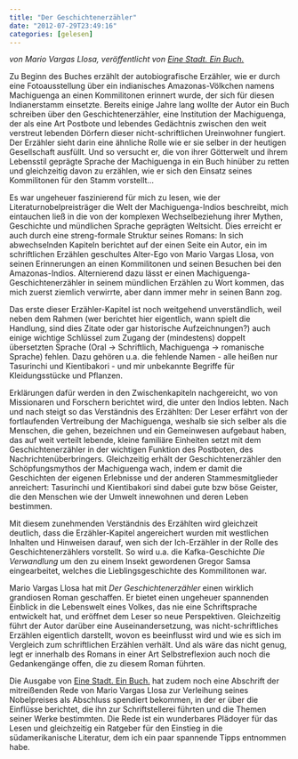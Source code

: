 ```yaml
---
title: "Der Geschichtenerzähler"
date: "2012-07-29T23:49:16"
categories: [gelesen]
---
```


*von Mario Vargas Llosa,
veröffentlicht von [Eine Stadt. Ein Buch.](http://www.einestadteinbuch.at/)*

Zu Beginn des Buches erzählt der autobiografische Erzähler, wie er durch eine Fotoausstellung über ein indianisches Amazonas-Völkchen namens Machiguenga an einen Kommilitonen erinnert wurde, der sich für diesen Indianerstamm einsetzte. Bereits einige Jahre lang wollte der Autor ein Buch schreiben über den Geschichtenerzähler, eine Institution der Machiguenga, der als eine Art Postbote und lebendes Gedächtnis zwischen den weit verstreut lebenden Dörfern dieser nicht-schriftlichen Ureinwohner fungiert. Der Erzähler sieht darin eine ähnliche Rolle wie er sie selber in der heutigen Gesellschaft ausfüllt. Und so versucht er, die von ihrer Götterwelt und ihrem Lebensstil geprägte Sprache der Machiguenga in ein Buch hinüber zu retten und gleichzeitig davon zu erzählen, wie er sich den Einsatz seines Kommilitonen für den Stamm vorstellt...

Es war ungeheuer faszinierend für mich zu lesen, wie der Literaturnobelpreisträger die Welt der Machiguenga-Indios beschreibt, mich eintauchen ließ in die von der komplexen Wechselbeziehung ihrer Mythen, Geschichte und mündlichen Sprache geprägten Weltsicht. Dies erreicht er auch durch eine streng-formale Struktur seines Romans: In sich abwechselnden Kapiteln berichtet auf der einen Seite ein Autor, ein im schriftlichen Erzählen geschultes Alter-Ego von Mario Vargas Llosa, von seinen Erinnerungen an einen Kommilitonen und seinen Besuchen bei den Amazonas-Indios. Alternierend dazu lässt er einen Machiguenga-Geschichtenerzähler in seinem mündlichen Erzählen zu Wort kommen, das mich zuerst ziemlich verwirrte, aber dann immer mehr in seinen Bann zog.

Das erste dieser Erzähler-Kapitel ist noch weitgehend unverständlich, weil neben dem Rahmen (wer berichtet hier eigentlich, wann spielt die Handlung, sind dies Zitate oder gar historische Aufzeichnungen?) auch einige wichtige Schlüssel zum Zugang der (mindestens) doppelt übersetzten Sprache (Oral -> Schriftlich, Machiguenga -> romanische Sprache) fehlen. Dazu gehören u.a. die fehlende Namen - alle heißen nur Tasurinchi und Kientibakori - und mir unbekannte Begriffe für Kleidungsstücke und Pflanzen.

Erklärungen dafür werden in den Zwischenkapiteln nachgereicht, wo von Missionaren und Forschern berichtet wird, die unter den Indios lebten. Nach und nach steigt so das Verständnis des Erzählten: Der Leser erfährt von der fortlaufenden Vertreibung der Machiguenga, weshalb sie sich selber als die Menschen, die gehen, bezeichnen und ein Gemeinwesen aufgebaut haben, das auf weit verteilt lebende, kleine familiäre Einheiten setzt mit dem Geschichtenerzähler in der wichtigen Funktion des Postboten, des Nachrichtenüberbringers. Gleichzeitig erhält der Geschichtenerzähler den Schöpfungsmythos der Machiguenga wach, indem er damit die Geschichten der eigenen Erlebnisse und der anderen Stammesmitglieder anreichert: Tasurinchi und Kientibakori sind dabei gute bzw böse Geister, die den Menschen wie der Umwelt innewohnen und deren Leben bestimmen.

Mit diesem zunehmenden Verständnis des Erzählten wird gleichzeit deutlich, dass die Erzähler-Kapitel angereichert wurden mit westlichen Inhalten und Hinweisen darauf, wen sich der Ich-Erzähler in der Rolle des Geschichtenerzählers vorstellt. So wird u.a. die Kafka-Geschichte *Die Verwandlung* um den zu einem Insekt gewordenen Gregor Samsa eingearbeitet, welches die Lieblingsgeschichte des Kommilitonen war.

Mario Vargas Llosa hat mit *Der Geschichtenerzähler* einen wirklich grandiosen Roman geschaffen. Er bietet einen ungeheuer spannenden Einblick in die Lebenswelt eines Volkes, das nie eine Schriftsprache entwickelt hat, und eröffnet dem Leser so neue Perspektiven. Gleichzeitig führt der Autor darüber eine Auseinandersetzung, was nicht-schriftliches Erzählen eigentlich darstellt, wovon es beeinflusst wird und wie es sich im Vergleich zum schriftlichen Erzählen verhält. Und als wäre das nicht genug, legt er innerhalb des Romans in einer Art Selbstreflexion auch noch die Gedankengänge offen, die zu diesem Roman führten.

Die Ausgabe von [Eine Stadt. Ein Buch.](/blog/2011/10/16/eine-stadt-ein-buch/) hat zudem noch eine Abschrift der mitreißenden Rede von Mario Vargas Llosa zur Verleihung seines Nobelpreises als Abschluss spendiert bekommen, in der er über die Einflüsse berichtet, die ihn zur Schriftstellerei führten und die Themen seiner Werke bestimmten. Die Rede ist ein wunderbares Plädoyer für das Lesen und gleichzeitig ein Ratgeber für den Einstieg in die südamerikanische Literatur, dem ich ein paar spannende Tipps entnommen habe.
